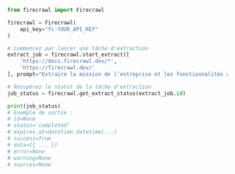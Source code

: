 ```python Python
from firecrawl import Firecrawl

firecrawl = Firecrawl(
    api_key="fc-YOUR_API_KEY"
)

# Commencez par lancer une tâche d'extraction
extract_job = firecrawl.start_extract([
    'https://docs.firecrawl.dev/*', 
    'https://firecrawl.dev/'
], prompt="Extraire la mission de l’entreprise et les fonctionnalités à partir de ces pages.")

# Récupérez le statut de la tâche d'extraction
job_status = firecrawl.get_extract_status(extract_job.id)

print(job_status)
# Exemple de sortie :
# id=None
# status='completed'
# expires_at=datetime.datetime(...)
# success=True
# data=[{ ... }]
# error=None
# warning=None
# sources=None
```
